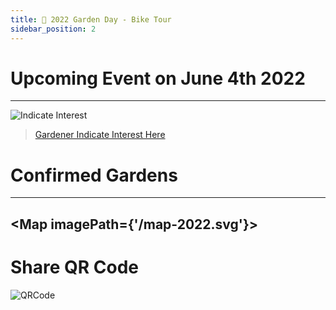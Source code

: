 ```yaml
---
title: 📅 2022 Garden Day - Bike Tour
sidebar_position: 2
---
```

# Upcoming Event on June 4th 2022 
---

![Indicate Interest ](/OpenGarden-Day2022.gif)

> [Gardener Indicate Interest Here](https://forms.gle/DFUY6NtVxcC3xUKy8)

# Confirmed Gardens
---

<Map imagePath={'/map-2022.svg'}>
    <GreenDome/>
    <Franklin/>
    <JavaSt/>
    <BerrySt/>
    <ElPuente/>
    <LaCasita/>
    <KeapFourth/>
    <TenEyck/>
    <Sunshine/>
    <Olive/>
    <Powers/>
    <RedShed/>
</Map>
---

# Share QR Code
![QRCode](https://user-images.githubusercontent.com/22154417/155911078-a79d1633-4523-421f-8897-fbde3581be6e.png)



